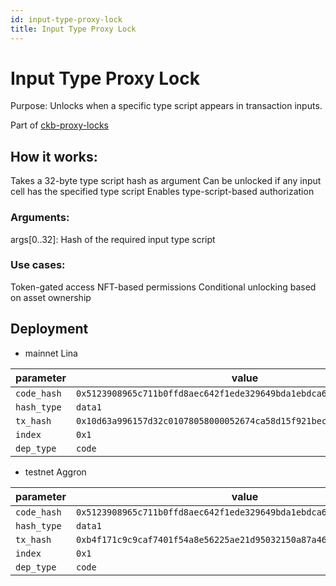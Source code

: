 ```yaml
---
id: input-type-proxy-lock
title: Input Type Proxy Lock
---
```


# Input Type Proxy Lock

Purpose: Unlocks when a specific type script appears in transaction inputs.

Part of [ckb-proxy-locks](https://github.com/ckb-devrel/ckb-proxy-locks)

## How it works:

Takes a 32-byte type script hash as argument
Can be unlocked if any input cell has the specified type script
Enables type-script-based authorization

### Arguments:

args[0..32]: Hash of the required input type script

### Use cases:

Token-gated access
NFT-based permissions
Conditional unlocking based on asset ownership

## Deployment

- mainnet Lina

| parameter   | value                                                                |
| ----------- | -------------------------------------------------------------------- |
| `code_hash` | `0x5123908965c711b0ffd8aec642f1ede329649bda1ebdca6bd24124d3796f768a` |
| `hash_type` | `data1`                                                              |
| `tx_hash`   | `0x10d63a996157d32c01078058000052674ca58d15f921bec7f1dcdac2160eb66b` |
| `index`     | `0x1`                                                                |
| `dep_type`  | `code`                                                               |

- testnet Aggron

| parameter   | value                                                                |
| ----------- | -------------------------------------------------------------------- |
| `code_hash` | `0x5123908965c711b0ffd8aec642f1ede329649bda1ebdca6bd24124d3796f768a` |
| `hash_type` | `data1`                                                              |
| `tx_hash`   | `0xb4f171c9c9caf7401f54a8e56225ae21d95032150a87a4678eac3f66a3137b93` |
| `index`     | `0x1`                                                                |
| `dep_type`  | `code`                                                               |
